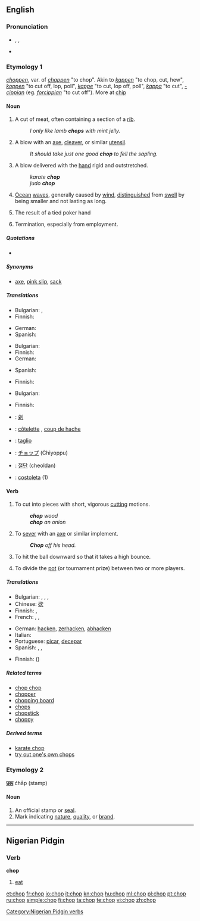 {{wikipedia|dab=chop}}
==English==

===Pronunciation===
* {{enPR|chŏp}}, {{IPA|/ʧɒp/}}, {{SAMPA|/tSQp/}}
* {{audio|en-us-chop.ogg|Audio (US)}}
*: {{rhymes|ɒp}}

===Etymology 1===
{{etyl|enm}} ''[[choppen#Middle English|choppen]]'', var. of ''[[chappen#Middle English|chappen]]'' "to chop". Akin to {{etyl|nld|-}} ''[[kappen#Dutch|kappen]]'' "to chop, cut, hew", {{etyl|gml|-}} ''[[koppen#Middle Low German|koppen]]'' "to cut off, lop, poll", {{etyl|dan|-}} ''[[kappe#Danish|kappe]]'' "to cut, lop off, poll", {{etyl|swe|-}} ''[[kappa#Swedish|kappa]]'' "to cut", {{etyl|ang|-}} ''[[cippian#Old English|-cippian]]'' (eg. ''[[forcippian#Old English|forcippian]]'' "to cut off"). More at [[chip]]

====Noun====
{{en-noun}}

# A cut of meat, often containing a section of a [[rib]].
#: ''I only like lamb '''''chops''''' with mint jelly.''
# A blow with an [[axe]], [[cleaver]], or similar [[utensil]].
#: ''It should take just one good '''''chop''''' to fell the sapling.''
# {{martial arts}} A blow delivered with the [[hand]] rigid and outstretched.
#:''karate '''chop'''''
#:''judo '''chop'''''
# [[ocean|Ocean]] [[wave]]s, generally caused by [[wind]], [[distinguished]] from [[swell]] by being smaller and not lasting as long.
# {{poker}} The result of a tied poker hand
# {{informal|with "the"}} Termination, especially from employment.

=====Quotations=====
* {{seeCites}}

=====Synonyms=====
* {{sense|dismissal, especially from employment (informal)}} [[axe]], [[pink slip]], [[sack]]

=====Translations=====
{{trans-top|cut of meat}}
* Bulgarian: {{t|bg|пържола|f}},  {{t|bg|котлет|m}}
* Finnish: {{t+|fi|kyljys}}
{{trans-mid}}
* German: {{t-|de|Kotelett|n}}
* Spanish: {{t+|es|chuleta|f}}
{{trans-bottom}}

{{trans-top|blow with an axe or similar utensil}}
* Bulgarian: {{t|bg|сечащ удар}}
* Finnish: {{t|fi|isku}}
* German: {{t+|de|Hieb|m}}
{{trans-mid}}
* Spanish: {{t-|es|tajada|f}}
{{trans-bottom}}

{{trans-top|martial arts: type of blow}}
{{trans-mid}}
{{trans-bottom}}

{{trans-top|ocean waves}}
* Finnish: {{t|fi|aallokko}}
{{trans-mid}}
{{trans-bottom}}

{{trans-top|poker: result of a tied poker hand}}
{{trans-mid}}
{{trans-bottom}}

{{trans-top|dismissal, especially from employment}}
* Bulgarian: {{t|bg|уволнение|n}}
{{trans-mid}}
* Finnish: {{t|fi|potkut|p}}
{{trans-bottom}}

{{checktrans-top}}
* {{ttbc|Chinese}}: [[剁]]
* {{ttbc|French}}: [[côtelette]] {{f}}, [[coup de hache]] {{m}}
{{checktrans-mid}}
* {{ttbc|Italian}}: [[taglio]] {{m}}
* {{ttbc|Japanese}}: [[チョップ]] (Chiyoppu)
* {{ttbc|Korean}}: [[절단]] (cheoldan)
* {{ttbc|Portuguese}}: [[costoleta]] {{f}} (1)
{{checktrans-bottom}}

====Verb====
{{en-verb|chops|chopping|chopped|chopped}}

# {{transitive}} To cut into pieces with short, vigorous [[cutting]] motions.
#: '''''chop''' wood''
#: '''''chop''' an onion''
# {{transitive}} To [[sever]] with an [[axe]] or similar implement.
#: '''''Chop''' off his head.''
# {{context|transitive|baseball}} To hit the ball downward so that it takes a high bounce.
# {{poker}} To divide the [[pot]] (or tournament prize) between two or more players.

=====Translations=====
{{trans-top|to cut into pieces}}
* Bulgarian: {{t+|bg|накълцвам}}, {{t+|bg|цепя}}, {{t+|bg|сека}}, {{t+|bg|отсичам}}
* Chinese: [[砍]]
* Finnish: {{t+|fi|hakata}}, {{t-|fi|pilkkoa}}
* French: {{t+|fr|couper}}, {{t+|fr|hacher}}, {{t+|fr|découper}}
{{trans-mid}}
* German: [[hacken]], [[zerhacken]], [[abhacken]]
* Italian: {{t+|it|tagliare}}
* Portuguese: [[picar]], [[decepar]]
* Spanish: {{t+|es|cortar}}, {{t+|es|picar}}, {{t-|es|tajar}}
{{trans-bottom}}

{{trans-top|to sever with an axe or similar}}
* Finnish: {{t|fi|hakata}} ({{t|fi|irti}})
{{trans-mid}}
{{trans-bottom}}

{{trans-top|baseball: to hit the ball downward}}
{{trans-mid}}
{{trans-bottom}}

{{trans-top|poker: to divide the pot}}
{{trans-mid}}
{{trans-bottom}}

=====Related terms=====
* [[chop chop]]
* [[chopper]]
* [[chopping board]]
* [[chops]]
* [[chopstick]]
* [[choppy]]

=====Derived terms=====
* [[karate chop]]
* [[try out one's own chops]]

===Etymology 2===
{{etyl|hi}} '''[[छाप]]''' ćhāp (stamp)

====Noun====
{{en-noun}}

# An official stamp or [[seal]].
# Mark indicating [[nature]], [[quality]], or [[brand]].

----

==Nigerian Pidgin==
{{rfe|lang=pcm}}
===Verb===
'''chop'''
#[[eat]]

[[Category:Nigerian Pidgin verbs]]

[[et:chop]]
[[fr:chop]]
[[io:chop]]
[[it:chop]]
[[kn:chop]]
[[hu:chop]]
[[ml:chop]]
[[pl:chop]]
[[pt:chop]]
[[ru:chop]]
[[simple:chop]]
[[fi:chop]]
[[ta:chop]]
[[te:chop]]
[[vi:chop]]
[[zh:chop]]
